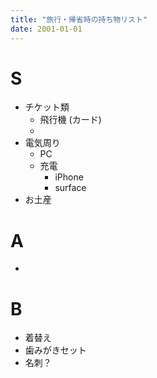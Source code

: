 ```yaml
---
title: "旅行・帰省時の持ち物リスト"
date: 2001-01-01
---
```


# S

- チケット類
    - 飛行機 (カード)
    - 
- 電気周り
    - PC
    - 充電
        - iPhone
        - surface
- お土産


# A

- 


# B

- 着替え
- 歯みがきセット
- 名刺？